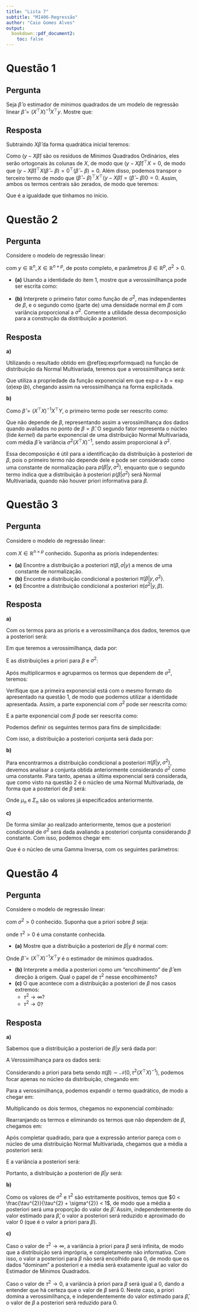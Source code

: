```yaml
---
title: "Lista 7"
subtitle: "MI406-Regressão"
author: "Caio Gomes Alves"
output:
  bookdown::pdf_document2:
    toc: false
---
```


# Questão 1

## Pergunta

Seja $\hat{\beta}$ o estimador de mínimos quadrados de um modelo de regressão linear $\hat{\beta} = (X^{\top}X)^{-1}X^{\top}y$. Mostre que:

\begin{equation}
(y - X\beta)^{\top}(y - X\beta) = (y - X\hat{\beta})^{\top}(y - X\hat{\beta}) + (\hat{\beta} - \beta)^{\top}X^{\top}X(\hat{\beta} - \beta)
\end{equation}

## Resposta

Subtraindo $X\hat{\beta}$ da forma quadrática inicial teremos:

\begin{align*}
(y - X\beta)^{\top}(y - X\beta) &= (y - X\beta + X\hat{\beta} - X\hat{\beta})^{\top}(y - X\beta + X\hat{\beta} - X\hat{\beta}) \\
&= (y - X\hat{\beta})^{\top}(y - X\hat{\beta}) + (y - X\hat{\beta})^{\top}X(\hat{\beta} - \beta) + X^{\top}(\hat{\beta} - \beta)(y - X\hat{\beta}) + (\hat{\beta} - \beta)^{\top}X^{\top}X(\hat{\beta} - \beta)
\end{align*}

Como $(y - X\hat{\beta})$ são os resíduos de Mínimos Quadrados Ordinários, eles serão ortogonais às colunas de $X$, de modo que $(y - X\hat{\beta})^{\top}X = 0$, de modo que $(y - X\hat{\beta})^{\top}X(\hat{\beta} - \beta) = 0^{\top}(\hat{\beta} - \beta) = 0$. Além disso, podemos transpor o terceiro termo de modo que $(\hat{\beta} - \beta)^{\top}X^{\top}(y - X\hat{\beta}) = (\hat{\beta} - \beta)0 = 0$. Assim, ambos os termos centrais são zerados, de modo que teremos:

\begin{equation}
(y - X\beta)^{\top}(y - X\beta) = (y - X\hat{\beta})^{\top}(y - X\hat{\beta}) + (\hat{\beta} - \beta)^{\top}X^{\top}X(\hat{\beta} - \beta)
(\#eq:exprformquad)
\end{equation}

Que é a igualdade que tínhamos no início.

# Questão 2

## Pergunta

Considere o modelo de regressão linear:

\begin{equation*}
y|\beta,\sigma^{2} \sim N(X\beta,\sigma^{2}I_{n})
\end{equation*}

com $y \in \mathbb{R}^{n}, X \in \mathbb{R}^{n \times p}$, de posto completo, e parâmetros $\beta \in \mathbb{R}^{p}, \sigma^{2} > 0$.

- **(a)** Usando a identidade do item 1, mostre que a verossimilhança pode ser escrita como:

\begin{equation*}
\frac{1}{(2\pi\sigma^{2})^{n/2}}\exp\left(-\frac{1}{2\sigma^{2}}(y - X\hat{\beta})^{\top}(y - X\hat{\beta})\right)\exp\left(-\frac{1}{2\sigma^{2}}(\hat{\beta} - \beta)^{\top}X^{\top}X(\hat{\beta} - \beta)\right)
\end{equation*}

- **(b)** Interprete o primeiro fator como função de $\sigma^{2}$, mas independentes de $\beta$, e o segundo como (parte de) uma densidade normal em $\beta$ com variância proporcional a $\sigma^{2}$. Comente a utilidade dessa decomposição para a construção da distribuição a posteriori.

## Resposta

**a)**

Utilizando o resultado obtido em \@ref(eq:exprformquad) na função de distribuição da Normal Multivariada, teremos que a verossimilhança será:

\begin{align*}
p(y|\beta,\sigma^{2}) &= \frac{1}{(2\pi\sigma^{2})^{n/2}}\exp\left(-\frac{1}{2\sigma^{2}}\left[(y - X\hat{\beta})^{\top}(y - X\hat{\beta}) + (\hat{\beta} - \beta)^{\top}X^{\top}X(\hat{\beta} - \beta)\right]\right) \\
&= \frac{1}{(2\pi\sigma^{2})^{n/2}}\exp\left(-\frac{1}{2\sigma^{2}}(y - X\hat{\beta})^{\top}(y - X\hat{\beta})\right)\exp\left(-\frac{1}{2\sigma^{2}}(\hat{\beta} - \beta)^{\top}X^{\top}X(\hat{\beta} - \beta)\right)
\end{align*}

Que utiliza a propriedade da função exponencial em que $\exp{a + b} = \exp(a)\exp(b)$, chegando assim na verossimilhança na forma explicitada.

**b)**

Como $\hat{\beta} = (X^{\top}X)^{-1}X^{\top}Y$, o primeiro termo pode ser reescrito como:

\begin{equation*}
\exp\left(-\frac{1}{2\sigma^{2}}(y - X(X^{\top}X)^{-1}X^{\top}Y)^{\top}(y - X(X^{\top}X)^{-1}X^{\top}Y)\right)
\end{equation*}

Que não depende de $\beta$, representando assim a verossimilhança dos dados quando avaliados no ponto de $\beta = \hat{\beta}$. O segundo fator representa o núcleo (lide *kernel*) da parte exponencial de uma distribuição Normal Multivariada, com média $\hat{\beta}$ e variância $\sigma^{2}(X^{\top}X)^{-1}$, sendo assim proporcional à $\sigma^{2}$.

Essa decomposição é útil para a identificação da distribuição à posteriori de $\beta$, pois o primeiro termo não depende dele e pode ser considerado como uma constante de normalização para $p(\beta|y,\sigma^{2})$, enquanto que o segundo termo indica que a distribuição à posteriori $p(\beta|\sigma^{2})$ será Normal Multivariada, quando não houver priori informativa para $\beta$.

# Questão 3

## Pergunta

Considere o modelo de regressão linear:

\begin{equation*}
y|\beta,\sigma^{2} \sim N(X\beta, \sigma^{2}I_{n})
\end{equation*}

com $X \in \mathbb{R}^{n \times p}$ conhecido. Suponha as prioris independentes:

\begin{align*}
\beta &\sim \mathcal{N}(\mu_{0},\Sigma_{0}) \\
\sigma^{2} &\sim IG(a,b)
\end{align*}

- **(a)** Encontre a distribuição a posteriori $\pi(\beta,\sigma|y)$ a menos de uma constante de normalização.
- **(b)** Encontre a distribuição condicional a posteriori $\pi(\beta|y,\sigma^{2})$.
- **(c)** Encontre a distribuição condicional a posteriori $\pi(\sigma^{2}|y,\beta)$.

## Resposta

**a)**

Com os termos para as prioris e a verossimilhança dos dados, teremos que a posteriori será:

\begin{equation*}
\pi(\beta,\sigma^{2}|y) \propto p(y|\beta,\sigma^{2})\pi(\beta)\pi(\sigma^{2})
\end{equation*}

Em que teremos a verossimilhança, dada por:

\begin{equation*}
p(y|\beta,\sigma^{2}) = (2\pi\sigma^{2})^{-n/2} \exp\left\{-\frac{1}{2\sigma^{2}}(y-X\beta)^{\top}(y-X\beta)\right\}
\end{equation*}

E as distribuições a priori para $\beta$ e $\sigma^{2}$:

\begin{align*}
\pi(\beta) &= (2\pi)^{-p/2} |\Sigma_0|^{-1/2} \exp\left\{-\frac{1}{2}(\beta-\mu_0)^{\top}\Sigma_0^{-1}(\beta-\mu_0)\right\} \\
\pi(\sigma^2) &= \frac{b^a}{\Gamma(a)} (\sigma^2)^{-(a+1)} \exp\left\{-\frac{b}{\sigma^2}\right\}
\end{align*}

Após multiplicarmos e agruparmos os termos que dependem de $\sigma^{2}$, teremos:

\begin{equation*}
\pi(\beta,\sigma^{2}|y) \propto (\sigma^{2})^{-(n/2 + a + 1)} \exp\left\{-\frac{1}{2\sigma^{2}}(y-X\beta)^{\top}(y-X\beta) - \frac{b}{\sigma^2}\right\} \cdot \exp\left\{-\frac{1}{2}(\beta-\mu_0)^{\top}\Sigma_0^{-1}(\beta-\mu_0)\right\}
\end{equation*}

Verifique que a primeira exponencial está com o mesmo formato do apresentado na questão 1, de modo que podemos utilizar a identidade apresentada. Assim, a parte exponencial com $\sigma^2$ pode ser reescrita como:

\begin{equation*}
\exp\left\{-\frac{1}{2\sigma^{2}} \left[ (y-X\hat{\beta})^{\top}(y-X\hat{\beta}) + (\beta-\hat{\beta})^{\top}X^{\top}X(\beta-\hat{\beta}) + 2b \right] \right\}
\end{equation*}

E a parte exponencial com $\beta$ pode ser reescrita como:

\begin{equation*}
\exp\left\{-\frac{1}{2} \left[ \frac{1}{\sigma^2}(\beta-\hat{\beta})^{\top}X^{\top}X(\beta-\hat{\beta}) + (\beta-\mu_0)^{\top}\Sigma_0^{-1}(\beta-\mu_0) \right] \right\}
\end{equation*}

Podemos definir os seguintes termos para fins de simplicidade:

\begin{align*}
\Sigma_n^{-1} &= \frac{1}{\sigma^{2}}X^{\top}X + \Sigma_0^{-1} \\
\mu_n &= \Sigma_n \left(\frac{1}{\sigma^{2}}X^{\top}X\hat{\beta} + \Sigma_0^{-1}\mu_0\right)
\end{align*}

Com isso, a distribuição a posteriori conjunta será dada por:

\begin{equation*}
\pi(\beta,\sigma^{2}|y) \propto (\sigma^{2})^{-(n/2 + a + 1)} \exp\left\{-\frac{1}{\sigma^{2}}\left[\frac{1}{2}(y-X\hat{\beta})^{\top}(y-X\hat{\beta}) + b\right]\right\} \cdot \exp\left\{-\frac{1}{2}(\beta-\mu_n)^{\top}\Sigma_n^{-1}(\beta-\mu_n)\right\}
\end{equation*}

**b)**

Para encontrarmos a distribuição condicional a posteriori $\pi(\beta|y,\sigma^{2})$, devemos analisar a conjunta obtida anteriormente considerando $\sigma^{2}$ como uma constante. Para tanto, apenas a última exponencial será considerada, que como visto na questão 2 é o núcleo de uma Normal Multivariada, de forma que a posteriori de $\beta$ será:

\begin{equation*}
\pi(\beta|y,\sigma^{2}) \sim \mathcal{N}(\mu_n, \Sigma_n)
\end{equation*}

Onde $\mu_{n}$ e $\Sigma_{n}$ são os valores já especificados anteriormente.

**c)**

De forma similar ao realizado anteriormente, temos que a posteriori condicional de $\sigma^{2}$ será dada avaliando a posteriori conjunta considerando $\beta$ constante. Com isso, podemos chegar em:

\begin{equation*}
\pi(\sigma^{2}|y,\beta) \propto (\sigma^{2})^{-(n/2 + a + 1)} \exp\left\{-\frac{1}{\sigma^{2}}\left[\frac{1}{2}(y-X\beta)^{\top}(y-X\beta) + b\right]\right\}
\end{equation*}

Que é o núcleo de uma Gamma Inversa, com os seguintes parâmetros:

\begin{equation*}
\pi(\sigma^{2}|y,\beta) \sim IG\left(\frac{n}{2} + a, \frac{1}{2}(y - X\beta)^{\top}(y - X\beta) + b\right)
\end{equation*}

# Questão 4

## Pergunta

Considere o modelo de regressão linear:

\begin{equation*}
y|\beta \sim N(X\beta, \sigma^{2}I_{n})
\end{equation*}

com $\sigma^{2} > 0$ conhecido. Suponha que a priori sobre $\beta$ seja:

\begin{equation*}
\beta \sim N(0,\tau^{2}(X^{\top}X)^{-1})
\end{equation*}

onde $\tau^{2} > 0$ é uma constante conhecida.

- **(a)** Mostre que a distribuição a posteriori de $\beta|y$ é normal com:

\begin{equation*}
\beta|y \sim \mathcal{N}\left(\frac{\tau^{2}}{\tau^{2}+\sigma^{2}}\hat{\beta},\frac{\sigma^{2}\tau^{2}}{\tau^{2}+\sigma^{2}}(X^{\top}X)^{-1}\right)
\end{equation*}

Onde $\hat{\beta} = (X^{\top}X)^{-1}X^{\top}y$ é o estimador de mínimos quadrados.

- **(b)** Interprete a média a posteriori como um "encolhimento" de $\hat{\beta}$ em direção à origem. Qual o papel de $\tau^{2}$ nesse encolhimento?
- **(c)** O que acontece com a distribuição a posteriori de $\beta$ nos casos extremos:
  - $\tau^{2} \to \infty$?
  - $\tau^{2} \to 0$?

## Resposta

**a)**

Sabemos que a distribuição a posteriori de $\beta|y$ será dada por:

\begin{equation*}
\pi(\beta|y) \propto p(y|\beta) \pi(\beta)
\end{equation*}

A Verossimilhança para os dados será:

\begin{equation*}
p(y|\beta) = (2\pi\sigma^{2})^{-n/2} \exp\left\{-\frac{1}{2\sigma^{2}}(y-X\beta)^{\top}(y-X\beta)\right\}
\end{equation*}

Considerando a priori para beta sendo $\pi(\beta) \sim \mathcal{N}(0,\tau^{2}(X^{\top}X)^{-1})$, podemos focar apenas no núcleo da distribuição, chegando em:

\begin{equation*}
\pi(\beta) \propto \exp\left\{-\frac{1}{2\tau^{2}}\beta^{\top}X^{\top}X\beta\right\}
\end{equation*}

Para a verossimilhança, podemos expandir o termo quadrático, de modo a chegar em:

\begin{equation*}
(y-X\beta)^{\top}(y-X\beta) = y^{\top}y - 2\beta^{\top}X^{\top}y + \beta^{\top}X^{\top}X\beta
\end{equation*}

Multiplicando os dois termos, chegamos no exponencial combinado:

\begin{equation*}
\exp\left(-\frac{1}{2\sigma^{2}}(y^{\top}y - 2\beta^{\top}X^{\top}y + \beta^{\top}X^{\top}X\beta) - \frac{1}{2\tau^{2}}(\beta^{\top}X^{\top}X\beta)\right)
\end{equation*}

Rearranjando os termos e eliminando os termos que não dependem de $\beta$, chegamos em:

\begin{equation*}
\exp\left(\beta^{\top}\left(\frac{X^{\top}y}{\sigma^{2}}\right) - \frac{1}{2}\beta^{\top}X^{\top}X\left(\frac{\tau^{2} + \sigma^{2}}{\sigma^{2}\tau^{2}}\right)\beta\right)
\end{equation*}

Após completar quadrado, para que a expressão anterior pareça com o núcleo de uma distribuição Normal Multivariada, chegamos que a média a posteriori será:

\begin{equation*}
\mu_p = \frac{\tau^{2}}{\tau^{2}+\sigma^{2}}\hat{\beta}
\end{equation*}

E a variância a posteriori será:

\begin{equation*}
\Sigma_p = \left(\frac{\sigma^{2}\tau^{2}}{\tau^{2}+\sigma^{2}}\right)(X^{\top}X)^{-1}
\end{equation*}

Portanto, a distribuição a posteriori de $\beta|y$ será:

\begin{equation*}
\beta|y\sim\mathcal{N}\left(\frac{\tau^{2}}{\tau^{2}+\sigma^{2}}\hat{\beta},\frac{\sigma^{2}\tau^{2}}{\tau^{2}+\sigma^{2}}(X^{\top}X)^{-1}\right)
\end{equation*}

**b)**

Como os valores de $\sigma^{2}$ e $\tau^{2}$ são estritamente positivos, temos que $0 < \frac{\tau^{2}}{\tau^{2} + \sigma^{2}} < 1$, de modo que a média a posteriori será uma proporção do valor de $\hat{\beta}$. Assim, independentemente do valor estimado para $\hat{\beta}$, o valor a posteriori será reduzido e aproximado do valor 0 (que é o valor a priori para $\beta$).

**c)**

Caso o valor de $\tau^{2} \to \infty$, a variância à priori para $\beta$ será infinita, de modo que a distribuição será imprópria, e completamente não informativa. Com isso, o valor a posteriori para $\beta$ não será encolhido para 0, de modo que os dados "dominam" a posteriori e a média será exatamente igual ao valor do Estimador de Mínimos Quadrados.

Caso o valor de $\tau^{2} \to 0$, a variância à priori para $\beta$ será igual a 0, dando a entender que há certeza que o valor de $\beta$ será 0. Neste caso, a priori domina a verossimilhança, e independentemente do valor estimado para $\hat{\beta}$, o valor de $\beta$ a posteriori será reduzido para 0.

